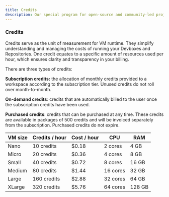```yaml
---
title: Credits
description: Our special program for open-source and community-led projects.
---
```



### Credits

Credits serve as the unit of measurement for VM runtime. They simplify understanding and managing the costs of running your Devboxes and Repositories. One credit equates to a specific amount of resources used per hour, which ensures clarity and transparency in your billing.

There are three types of credits:

**Subscription credits:** the allocation of monthly credits provided to a workspace according to the subscription tier. Unused credits do not roll over month-to-month.

**On-demand credits**: credits that are automatically billed to the user once the subscription credits have been used.

**Purchased credits**: credits that can be purchased at any time. These credits are available in packages of 500 credits and will be invoiced separately from the subscription. Purchased credits do not expire.

| VM size | Credits / hour | Cost / hour | CPU      | RAM    |
| ------ | -------------- | ----------- | -------- | ------ |
| Nano   | 10 credits     | $0.18       | 2 cores  | 4 GB   |
| Micro  | 20 credits     | $0.36       | 4 cores  | 8 GB   |
| Small  | 40 credits     | $0.72       | 8 cores  | 16 GB  |
| Medium | 80 credits     | $1.44       | 16 cores | 32 GB  |
| Large  | 160 credits    | $2.88       | 32 cores | 64 GB  |
| XLarge | 320 credits    | $5.76       | 64 cores | 128 GB |
